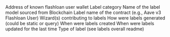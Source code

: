 <ParamField path="address">
Address of known flashloan user wallet
</ParamField>
<ParamField path="category">
Label category
</ParamField>
<ParamField path="model_name">
Name of the label model sourced from
</ParamField>
<ParamField path="blockchain">
Blockchain
</ParamField>
<ParamField path="name">
Label name of the contract (e.g., Aave v3 Flashloan User)
</ParamField>
<ParamField path="contributor">
Wizard(s) contributing to labels
</ParamField>
<ParamField path="source">
How were labels generated (could be static or query)
</ParamField>
<ParamField path="created_at">
When were labels created
</ParamField>
<ParamField path="updated_at">
When were labels updated for the last time
</ParamField>
<ParamField path="label_type">
Type of label (see labels overall readme)
</ParamField>
